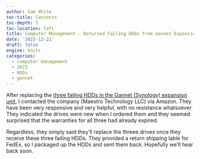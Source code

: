 ```yaml
---
author: Sam White
toc-title: Contents
toc-depth: 5
toc-location: left
title: Computer Management - Returned Failing HDDs from Gannet Expansion Unit
date: '2023-12-21'
draft: false
engine: knitr
categories: 
  - computer management
  - 2023
  - HDDs
  - gannet
---
```

After replacing the [three failing HDDs in the Gannet (Synology) expansion unit](https://robertslab.github.io/sams-notebook/posts/2023/2023-12-07-Computer-Maintenance---Replace-Failing-HDDs-in-Synology-RX1217-Expansion-Unit-on-Gannet/), I contacted the company (Maestro Technology LLC) via Amazon. They have been very responsive and very helpful, with no resistance whatsoever. They indicated the drives were new when I ordered them and they seemed surprised that the warranties for all three had already expired. 

Regardless, they simply said they'll replace the threee drives once they receive these three failing HDDs. They provided a return shipping lable for FedEx, so I packaged up the HDDs and sent them back. Hopefully we'll hear back soon.